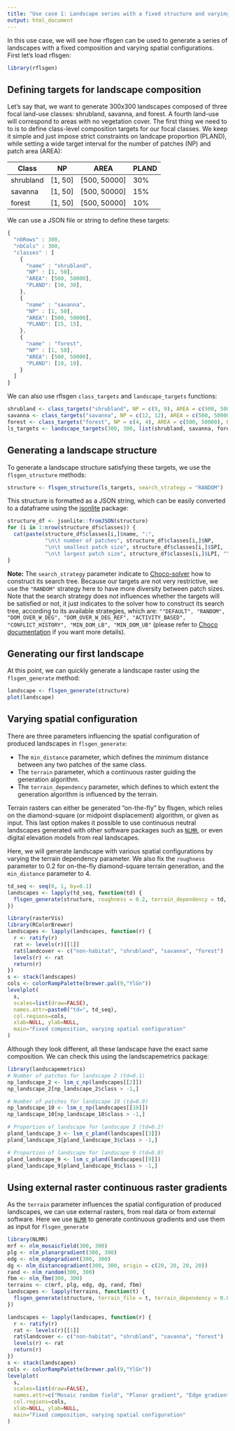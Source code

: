 ```yaml
---
title: "Use case 1: Landscape series with a fixed structure and varying spatial configuration"
output: html_document
---
```


In this use case, we will see how rflsgen can be used to generate a series of landscapes with a fixed composition and varying spatial configurations. First let's load rflsgen:

```r
library(rflsgen)
```

## Defining targets for landscape composition

Let's say that, we want to generate 300x300 landscapes composed of three focal land-use classes: shrubland, savanna, and forest. A fourth land-use will correspond to areas with no vegetation cover. The first thing we need to to is to define class-level composition targets for our focal classes. We keep it simple and just impose strict constraints on landcape proportion (PLAND), while setting a wide target interval for the number of patches (NP) and patch area (AREA):

| Class     | NP      | AREA         | PLAND |
| --------- |---------| ------------ |------ |
| shrubland | [1, 50] | [500, 50000] | 30%   |
| savanna   | [1, 50] | [500, 50000] | 15%   |
| forest    | [1, 50] | [500, 50000] | 10%   |


We can use a JSON file or string to define these targets:

```js
{
  "nbRows" : 300,
  "nbCols" : 300,
  "classes" : [
    {
      "name" : "shrubland",
      "NP" : [1, 50],
      "AREA": [500, 50000],
      "PLAND": [30, 30],
    },
    {
      "name" : "savanna",
      "NP" : [1, 50],
      "AREA": [500, 50000],
      "PLAND": [15, 15],
    },
    {
      "name" : "forest",
      "NP" : [1, 50],
      "AREA": [500, 50000],
      "PLAND": [10, 10],
    }
  ]
}
```

We can also use rflsgen `class_targets` and `landscape_targets` functions:

```r
shrubland <- class_targets("shrubland", NP = c(9, 9), AREA = c(500, 50000), PLAND = c(30, 30))
savanna <- class_targets("savanna", NP = c(12, 12), AREA = c(500, 50000), PLAND = c(15, 15))
forest <- class_targets("forest", NP = c(4, 4), AREA = c(500, 50000), PLAND = c(15, 15))
ls_targets <- landscape_targets(300, 300, list(shrubland, savanna, forest))
```

## Generating a landscape structure

To generate a landscape structure satisfying these targets, we use the `flsgen_structure` methods:

```r
structure <- flsgen_structure(ls_targets, search_strategy = "RANDOM")
```

This structure is formatted as a JSON string, which can be easily converted to a dataframe using the [jsonlite](https://cran.r-project.org/package=jsonlite) package:

```r
structure_df <- jsonlite::fromJSON(structure)
for (i in 1:nrow(structure_df$classes)) {
  cat(paste(structure_df$classes[i,]$name, ":",
            "\n\t number of patches", structure_df$classes[i,]$NP,
            "\n\t smallest patch size", structure_df$classes[i,]$SPI,
            "\n\t largest patch size", structure_df$classes[i,]$LPI, "\n\n"))
}
```

**Note:** The `search_strategy` parameter indicate to [Choco-solver](https://choco-solver.org/) how to construct its search tree. Because our targets are not very restrictive, we use the `"RANDOM"` strategy here to have more diversity between patch sizes. Note that the search strategy does not influences whether the targets will be satisfied or not, it just indicates to the solver how to construct its search tree, according to its available strategies, which are: `""DEFAULT", "RANDOM", "DOM_OVER_W_DEG", "DOM_OVER_W_DEG_REF", "ACTIVITY_BASED", "CONFLICT_HISTORY", "MIN_DOM_LB", "MIN_DOM_UB"` (please refer to [Choco documentation](https://choco-solver.org/docs/solving/strategies/) if you want more details).

## Generating our first landscape

At this point, we can quickly generate a landscape raster using the `flsgen_generate` method:

```r
landscape <- flsgen_generate(structure)
plot(landscape)
```

## Varying spatial configuration

There are three parameters influencing the spatial configuration of produced landscapes in `flsgen_generate`:

- The `min_distance` parameter, which defines the minimum distance between any two patches of the same class.
- The `terrain` parameter, which a continuous raster guiding the generation algorithm.
- The `terrain_dependency` parameter, which defines to which extent the generation algorithm is influenced by the terrain.

Terrain rasters can either be generated "on-the-fly" by flsgen, which relies on the diamond-square (or midpoint displacement) algorithm, or given as input. This last option makes it possible to use continuous neutral landscapes generated with other software packages such as [`NLMR`](https://ropensci.github.io/NLMR/), or even digital elevation models from real landscapes.

Here, we will generate landscape with various spatial configurations by varying the terrain dependency parameter. We also fix the `roughness` parameter to 0.2 for on-the-fly diamond-square terrain generation, and the `min_distance` parameter to 4.

```r
td_seq <- seq(0, 1, by=0.1)
landscapes <- lapply(td_seq, function(td) {
  flsgen_generate(structure, roughness = 0.2, terrain_dependency = td, min_distance = 4)
})
```

```r
library(rasterVis)
library(RColorBrewer)
landscapes <- lapply(landscapes, function(r) {
  r <- ratify(r)
  rat <- levels(r)[[1]]
  rat$landcover <- c("non-habitat", "shrubland", "savanna", "forest")
  levels(r) <- rat
  return(r)
})
s <- stack(landscapes)
cols <- colorRampPalette(brewer.pal(9,"YlGn"))
levelplot(
  s,
  scales=list(draw=FALSE), 
  names.attr=paste0("td=", td_seq), 
  col.regions=cols,
  xlab=NULL, ylab=NULL,
  main="Fixed composition, varying spatial configuration"
)
```

Although they look different, all these landscape have the exact same composition. We can check this using the landscapemetrics package:

```r
library(landscapemetrics)
# Number of patches for landscape 2 (td=0.1)
np_landscape_2 <- lsm_c_np(landscapes[[2]])
np_landscape_2[np_landscape_2$class > -1,]

# Number of patches for landscape 10 (td=0.9)
np_landscape_10 <- lsm_c_np(landscapes[[10]])
np_landscape_10[np_landscape_10$class > -1,]

# Proportion of landscape for landscape 3 (td=0.2)
pland_landscape_3 <- lsm_c_pland(landscapes[[3]])
pland_landscape_3[pland_landscape_3$class > -1,]

# Proportion of landscape for landscape 9 (td=0.8)
pland_landscape_9 <- lsm_c_pland(landscapes[[9]])
pland_landscape_9[pland_landscape_9$class > -1,]
```

## Using external raster continuous raster gradients

As the `terrain` parameter influences the spatial configuration of produced landscapes, we can use external rasters, from real data or from external software. Here we use [`NLMR`](https://ropensci.github.io/NLMR/) to generate continuous gradients and use them as input for `flsgen_generate`

```r
library(NLMR)
mrf <- nlm_mosaicfield(300, 300)
plg <- nlm_planargradient(300, 300)
edg <- nlm_edgegradient(300, 300)
dg <- nlm_distancegradient(300, 300, origin = c(20, 20, 20, 20))
rand <- nlm_random(300, 300)
fbm <- nlm_fbm(300, 300)
terrains <- c(mrf, plg, edg, dg, rand, fbm)
landscapes <- lapply(terrains, function(t) {
  flsgen_generate(structure, terrain_file = t, terrain_dependency = 0.8, min_distance = 4)
})
```

```r
landscapes <- lapply(landscapes, function(r) {
  r <- ratify(r)
  rat <- levels(r)[[1]]
  rat$landcover <- c("non-habitat", "shrubland", "savanna", "forest")
  levels(r) <- rat
  return(r)
})
s <- stack(landscapes)
cols <- colorRampPalette(brewer.pal(9,"YlGn"))
levelplot(
  s,
  scales=list(draw=FALSE), 
  names.attr=c("Mosaic random field", "Planar gradient", "Edge gradient", "Distance gradient", "Random", "Fractional brownian motion"), 
  col.regions=cols,
  xlab=NULL, ylab=NULL,
  main="Fixed composition, varying spatial configuration"
)
```
